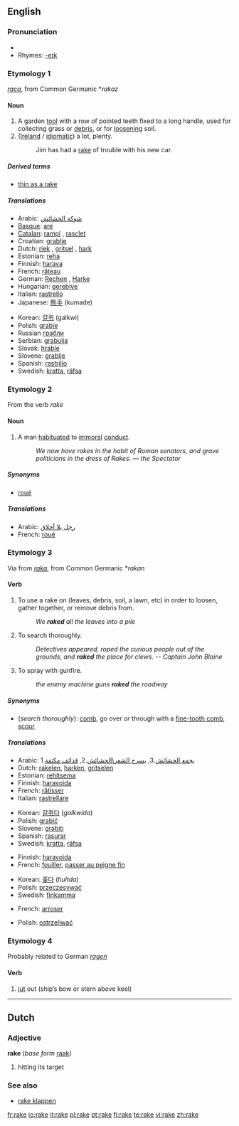 {{wikipedia|dab=rake}}
==English==

===Pronunciation===
* {{audio|en-us-rake.ogg|Audio (US)}}
* Rhymes: [[Rhymes:English:-eɪk|-eɪk]]

===Etymology 1===
{{OE.}}  ''[[raca]]'', from Common Germanic *''rakaz''

====Noun====
{{en-noun}}

# A garden [[tool]] with a row of pointed teeth fixed to a long handle, used for collecting grass or [[debris]], or for [[loosen]]ing soil.
# ([[Ireland]] / [[idiomatic]]) a lot, plenty.
#: Jim has had a [[rake]] of trouble with his new car.

=====Derived terms=====
*[[thin as a rake]]
=====Translations=====
{{top}}
* Arabic: [[شوكة الحشائش]]
* [[Basque]]: [[are]]
* [[Catalan]]: [[rampí]] {{m}}, [[rasclet]] {{m}}
* Croatian: [[grablje]] {{f|p}}
* Dutch: [[riek]] {{m}}, [[gritsel]] {{m}}, [[hark#Dutch|hark]] {{m}}
* Estonian: [[reha]]
* Finnish: [[harava]]
* French: [[râteau]] {{m}}
* German: [[Rechen]] {{m}}, [[Harke]] {{f}}
* Hungarian: [[gereblye]]
* Italian: [[rastrello]] {{m}}
* Japanese: [[熊手]] (kumade)
{{mid}}
* Korean: [[갈퀴]] (galkwi)
* Polish: [[grabie]] {{p}}
* Russian [[грабли]]
* Serbian: [[grabulja]] {{f}}
* Slovak: [[hrable]]
* Slovene: [[grablje]] {{f|p}}
* Spanish: [[rastrillo]] {{m}}
* Swedish: [[kratta]], [[räfsa]]
{{bottom}}

===Etymology 2===
From the verb ''rake''

====Noun====
{{en-noun}}

# A man [[habituate]]d to [[immoral]] [[conduct]].
#: ''We now have rakes in the habit of Roman senators, and grave politicians in the dress of Rakes. &mdash; the Spectator''

=====Synonyms=====
* [[roué]]

=====Translations=====
{{top}}
* Arabic: [[رجل بلا أخلاق]]
* French: [[roué#French|roué]] {{m}}
{{mid}}
{{bottom}}

===Etymology 3===
Via {{ME.}} from {{ON.}} ''[[raka]]'', from Common Germanic *''rakan''

====Verb====
{{en-verb|rak|ing}}

# To use a rake on (leaves, debris, soil, a lawn, etc) in order to loosen, gather together, or remove debris from.
#: ''We '''raked''' all the leaves into a pile''
# To search thoroughly.
#: ''Detectives appeared, roped the curious people out of the grounds, and '''raked''' the place for clews.  -- Captain John Blaine''
# To spray with gunfire.
#: ''the enemy machine guns '''raked''' the roadway''

=====Synonyms=====
* (''search thoroughly''): [[comb]], go over ''or'' through with a [[fine-tooth comb]], [[scour]]

=====Translations=====
{{trans-top|use a rake on}}
* Arabic: 1.[[يجمع الحشائش]].3, [[يسرح الشعر\الحشائش]].2, [[قذائف مكثفة]]
* Dutch: [[rakelen]], [[harken]], [[gritselen]]
* Estonian: [[rehitsema]]
* Finnish: [[haravoida]]
* French: [[râtisser]]
* Italian: [[rastrellare]]
{{trans-mid}}
* Korean: [[갈퀴다]] (''galkwida'')
* Polish: [[grabić]]
* Slovene: [[grabiti]]
* Spanish: [[rasurar]]
* Swedish: [[kratta]], [[räfsa]]
{{trans-bottom}}

{{trans-top|search thoroughly}}
* Finnish: [[haravoida]]
* French: [[fouiller]], [[passer au peigne fin]]
{{trans-mid}}
* Korean: [[훑다]] (''hultda'')
* Polish: [[przeczesywać]]
* Swedish: [[finkamma]]
{{trans-bottom}}

{{trans-top|spray with gunfire}}
* French: [[arroser]]
{{trans-mid}}
* Polish: [[ostrzeliwać]]
{{trans-bottom}}

===Etymology 4===
Probably related to German ''[[ragen]]''

====Verb====
{{en-verb|rak|ing}}

# [[jut]] out (ship’s bow or stern above keel)

----

==Dutch==

===Adjective===
'''rake''' (''base form'' [[raak]])

# hitting its target

===See also===
* [[rake klappen]]

[[fr:rake]]
[[io:rake]]
[[it:rake]]
[[pl:rake]]
[[pt:rake]]
[[fi:rake]]
[[te:rake]]
[[vi:rake]]
[[zh:rake]]
